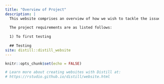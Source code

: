 ```yaml
---
title: "Overview of Project"
description: |
  This website comprises an overview of how we wish to tackle the issue of site selection and analysis of a suitable site for the new Jakarta capital city.
  
  The project requirements are as listed follows:
  
  1) To first testing 
  
  ## Testing
site: distill::distill_website
---
```


```r
knitr::opts_chunk$set(echo = FALSE)

# Learn more about creating websites with Distill at:
# https://rstudio.github.io/distill/website.html

```

